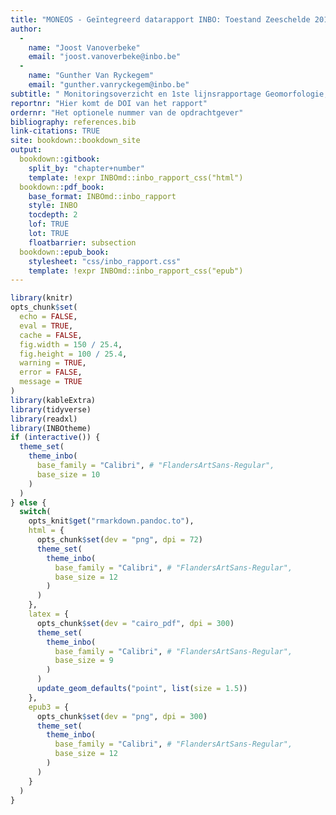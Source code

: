 ```yaml
---
title: "MONEOS - Geïntegreerd datarapport INBO: Toestand Zeeschelde 2019"
author: 
  - 
    name: "Joost Vanoverbeke"
    email: "joost.vanoverbeke@inbo.be"
  - 
    name: "Gunther Van Ryckegem"
    email: "gunther.vanryckegem@inbo.be" 
subtitle: " Monitoringsoverzicht en 1ste lijnsrapportage Geomorfologie, diversiteit Habitats en diversiteit Soorten"
reportnr: "Hier komt de DOI van het rapport"
ordernr: "Het optionele nummer van de opdrachtgever"
bibliography: references.bib
link-citations: TRUE
site: bookdown::bookdown_site
output:
  bookdown::gitbook:
    split_by: "chapter+number"
    template: !expr INBOmd::inbo_rapport_css("html")
  bookdown::pdf_book:
    base_format: INBOmd::inbo_rapport
    style: INBO
    tocdepth: 2
    lof: TRUE
    lot: TRUE
    floatbarrier: subsection
  bookdown::epub_book:
    stylesheet: "css/inbo_rapport.css"
    template: !expr INBOmd::inbo_rapport_css("epub")
---
```



```r
library(knitr)
opts_chunk$set(
  echo = FALSE, 
  eval = TRUE,
  cache = FALSE,
  fig.width = 150 / 25.4,
  fig.height = 100 / 25.4,
  warning = TRUE,
  error = FALSE,
  message = TRUE
)
library(kableExtra)
library(tidyverse)
library(readxl)
library(INBOtheme)
if (interactive()) {
  theme_set(
    theme_inbo(
      base_family = "Calibri", # "FlandersArtSans-Regular",
      base_size = 10
    )
  )
} else {
  switch(
    opts_knit$get("rmarkdown.pandoc.to"),
    html = {
      opts_chunk$set(dev = "png", dpi = 72)
      theme_set(
        theme_inbo(
          base_family = "Calibri", # "FlandersArtSans-Regular", 
          base_size = 12
        )
      )
    },
    latex = {
      opts_chunk$set(dev = "cairo_pdf", dpi = 300)
      theme_set(
        theme_inbo(
          base_family = "Calibri", # "FlandersArtSans-Regular", 
          base_size = 9
        )
      )
      update_geom_defaults("point", list(size = 1.5))
    },
    epub3 = {
      opts_chunk$set(dev = "png", dpi = 300)
      theme_set(
        theme_inbo(
          base_family = "Calibri", # "FlandersArtSans-Regular", 
          base_size = 12
        )
      )
    }
  )
}
```
